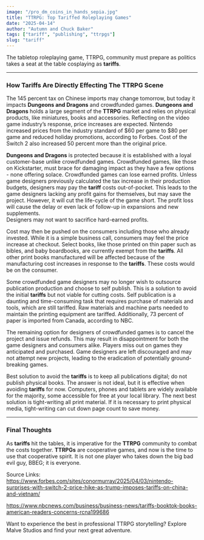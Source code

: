 ```yaml
---
image: "/pro_dm_coins_in_hands_sepia.jpg"
title: "TTRPG: Top Tariffed Roleplaying Games"
date: "2025-04-14"
author: "Autumn and Chuck Baker"
tags: ["tariff", "publishing", "ttrpgs"]
slug: "tariff"
---
```


The tabletop roleplaying game, TTRPG, community must prepare as politics takes a seat at the table cosplaying as <strong>tariffs</strong>.

---

<h3><strong>How Tariffs Are Directly Effecting The TTRPG Scene</strong></h3>
The 145 percent tax on Chinese imports may change tomorrow, but today it impacts <strong>Dungeons and Dragons</strong> and crowdfunded games. 
<strong>Dungeons and Dragons</strong> holds a large segment of the <strong>TTRPG</strong> market and relies on physical products, like miniatures, books and accessories. 
Reflecting on the video game industry’s response, price increases are expected.
Nintendo increased prices from the industry standard of $60 per game to $80 per game and reduced holiday promotions, according to Forbes. Cost of the Switch 2 also increased 50 percent more than the original price. 

<strong>Dungeons and Dragons</strong> is protected because it is established with a loyal customer-base unlike crowdfunded games. Crowdfunded games, like those on Kickstarter, must brace for damaging impact as they have a few options - none offering solace. 
Crowdfunded games can lose earned profits. Unless game designers previously calculated the tax increase in their production budgets, designers may pay the <strong>tariff</strong> costs out-of-pocket. This leads to the game designers lacking any profit gains for themselves, but may save the project. However, it will cut the life-cycle of the game short. The profit loss will cause the delay or even lack of follow-up in expansions and new supplements.  
Designers may not want to sacrifice hard-earned profits. 

Cost may then be pushed on the consumers including those who already invested. While it is a simple business call, consumers may feel the price increase at checkout. 
Select books, like those printed on thin paper such as bibles, and baby boardbooks, are currently exempt from the <strong>tariffs</strong>. All other print books manufactured will be affected because of the manufacturing cost increases in response to the <strong>tariffs</strong>. These costs would be on the consumer.

Some crowdfunded game designers may no longer wish to outsource publication production and choose to self publish. This is a solution to avoid the initial <strong>tariffs</strong> but not viable for cutting costs. Self publication is a daunting and time-consuming task that requires purchase of materials and tools, which are still tariffed. 
Raw materials and machine parts needed to maintain the printing equipment are tariffed. Additionally, 73 percent of paper is imported from Canada, according to NBC. 

The remaining option for designers of crowdfunded games is to cancel the project and issue refunds. This may result in disappointment for both the game designers and consumers alike. Players miss out on games they anticipated and purchased. Game designers are left discouraged and may not attempt new projects, leading to the eradication of potentially ground-breaking games. 

Best solution to avoid the <strong>tariffs</strong> is to keep all publications digital; do not publish physical books. The answer is not ideal, but it is effective when avoiding <strong>tariffs</strong> for now. Computers, phones and tablets are widely available for the majority, some accessible for free at your local library. 
The next best solution is tight-writing all print material. If it is necessary to print physical media, tight-writing can cut down page count to save money. 


---

<h3><strong>Final Thoughts</strong></h3> As <strong>tariffs</strong> hit the tables, it is imperative for the <strong>TTRPG</strong> community to combat the costs together. <strong>TTRPGs</strong> are cooperative games, and now is the time to use that cooperative spirit. It is not one player who takes down the big bad evil guy, BBEG; it is everyone. 
  
Source Links:
https://www.forbes.com/sites/conormurray/2025/04/03/nintendo-surprises-with-switch-2-price-hike-as-trump-imposes-tariffs-on-china-and-vietnam/

https://www.nbcnews.com/business/business-news/tariffs-booktok-books-american-readers-concerns-rcna199686

Want to experience the best in professional TTRPG storytelling? Explore Malve Studios and find your next great adventure.

